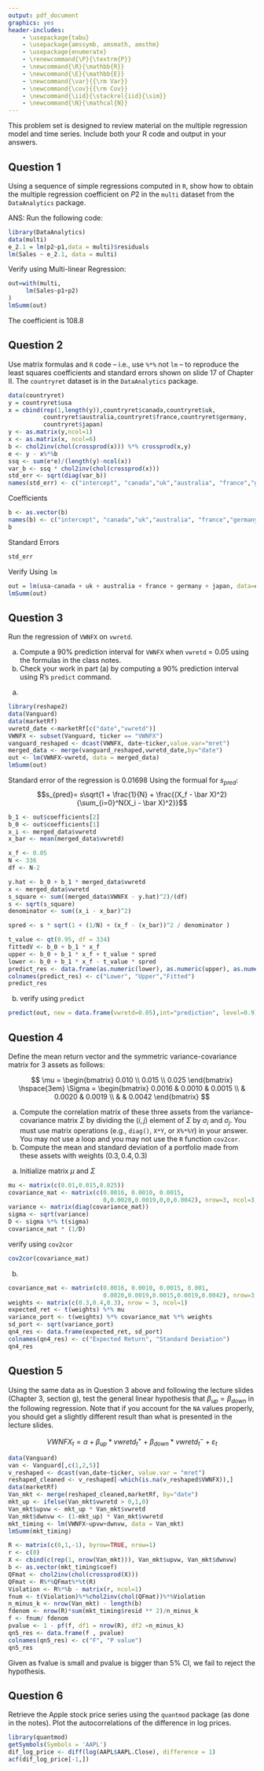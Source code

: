 ```yaml
---
output: pdf_document
graphics: yes
header-includes:
    - \usepackage{tabu}
    - \usepackage{amssymb, amsmath, amsthm}
    - \usepackage{enumerate}
    - \renewcommand{\P}{\textrm{P}}
    - \newcommand{\R}{\mathbb{R}}
    - \newcommand{\E}{\mathbb{E}}
    - \newcommand{\var}{{\rm Var}}
    - \newcommand{\cov}{{\rm Cov}}
    - \newcommand{\iid}{\stackrel{iid}{\sim}}
    - \newcommand{\N}{\mathcal{N}}
---
```

\noindent \begin{tabu} to \textwidth {@{}X[4 l] @{}X[r]}
  \textbf{Problem Set 3} 	       & \\ 
  \textbf{MFE 402: Econometrics} & \\ 
  \textbf{Professor Rossi}		   & \\
  \textbf{Student: Xiahao Wang}	 & \\
  \textbf{ID: 305229864}		   & 
\end{tabu}

This problem set is designed to review material on the multiple regression model and time series. Include both your R code and output in your answers.


## Question 1

Using a sequence of simple regressions computed in `R`, show how to obtain the multiple regression coefficient on $P2$ in the `multi` dataset from the `DataAnalytics` package. 

ANS:
Run the following code:
```r
library(DataAnalytics)
data(multi)
e_2.1 = lm(p2~p1,data = multi)$residuals
lm(Sales ~ e_2.1, data = multi)
```
Verify using Multi-linear Regression:
```r
out=with(multi,
     lm(Sales~p1+p2)
)
lmSumm(out)
```
The coefficient is 108.8

## Question 2

Use matrix formulas and `R` code -- i.e., use `%*%` not `lm` -- to reproduce the least squares coefficients and standard errors shown on slide 17 of Chapter II. The `countryret` dataset is in the `DataAnalytics` package.

```r
data(countryret)
y = countryret$usa
x = cbind(rep(1,length(y)),countryret$canada,countryret$uk,
          countryret$australia,countryret$france,countryret$germany,
          countryret$japan)
y <- as.matrix(y,ncol=1)
x <- as.matrix(x, ncol=6)
b <- chol2inv(chol(crossprod(x))) %*% crossprod(x,y)
e <- y - x%*%b
ssq <- sum(e*e)/(length(y)-ncol(x))
var_b <- ssq * chol2inv(chol(crossprod(x)))
std_err <- sqrt(diag(var_b))
names(std_err) <- c("intercept", "canada","uk","australia", "france","germany","japan")
```
Coefficients
```r
b <- as.vector(b)
names(b) <- c("intercept", "canada","uk","australia", "france","germany","japan")
b
```

Standard Errors
```r
std_err
```

Verify Using `lm`
```r
out = lm(usa~canada + uk + australia + france + germany + japan, data=countryret)
lmSumm(out)
```

## Question 3

Run the regression of `VWNFX` on `vwretd`.

a. Compute a 90\% prediction interval for `VWNFX` when `vwretd` = 0.05 using the formulas in the class notes.
b. Check your work in part (a) by computing a 90\% prediction interval using R's `predict` command.
(a)
```r
library(reshape2)
data(Vanguard)
data(marketRf)
vwretd_date <-marketRf[c("date","vwretd")]
VWNFX <- subset(Vanguard, ticker == "VWNFX")
vanguard_reshaped <- dcast(VWNFX, date~ticker,value.var="mret")
merged_data <- merge(vanguard_reshaped,vwretd_date,by="date")
out <- lm(VWNFX~vwretd, data = merged_data)
lmSumm(out)
```
Standard error of the regression is 0.01698
Using the formual for $s_{pred}$:
$$s_{pred}= s\sqrt{1 + \frac{1}{N} + \frac{(X_f - \bar X)^2}{\sum_{i=0}^N(X_i - \bar X)^2}}$$
```r
b_1 <- out$coefficients[2]
b_0 <- out$coefficients[1]
x_i <- merged_data$vwretd
x_bar <- mean(merged_data$vwretd)

x_f <- 0.05
N <- 336
df <- N-2

y.hat <- b_0 + b_1 * merged_data$vwretd
x <- merged_data$vwretd
s_square <- sum((merged_data$VWNFX - y.hat)^2)/(df)
s <- sqrt(s_square)
denominator <- sum((x_i - x_bar)^2)

spred <- s * sqrt(1 + (1/N) + (x_f - (x_bar))^2 / denominator )

t_value <- qt(0.95, df = 334)
fittedV <- b_0 + b_1 * x_f
upper <- b_0 + b_1 * x_f + t_value * spred
lower <- b_0 + b_1 * x_f - t_value * spred
predict_res <- data.frame(as.numeric(lower), as.numeric(upper), as.numeric(fittedV))
colnames(predict_res) <- c("Lower", "Upper","Fitted")
predict_res
```
(b) verify using `predict`
```r
predict(out, new = data.frame(vwretd=0.05),int="prediction", level=0.9)
```

## Question 4

Define the mean return vector and the symmetric variance-covariance matrix for 3 assets as follows:

$$ \mu = \begin{bmatrix} 0.010 \\ 0.015 \\ 0.025 \end{bmatrix} \hspace{3em} \Sigma = \begin{bmatrix} 0.0016 & 0.0010 & 0.0015 \\  & 0.0020 & 0.0019 \\  &  & 0.0042 \end{bmatrix} $$

a. Compute the correlation matrix of these three assets from the variance-covariance matrix $\Sigma$ by dividing the $(i,j)$ element of $\Sigma$ by $\sigma_i$ and $\sigma_j$. You must use matrix operations (e.g., `diag()`, `X*Y`, or `X%*%Y`) in your answer. You may not use a loop and you may not use the `R` function `cov2cor`. 
b. Compute the mean and standard deviation of a portfolio made from these assets with weights $(0.3, 0.4, 0.3)$

(a) Initialize matrix $\mu$ and $\Sigma$
```r
mu <- matrix(c(0.01,0.015,0.025))
covariance_mat <- matrix(c(0.0016, 0.0010, 0.0015, 
                           0,0.0020,0.0019,0,0,0.0042), nrow=3, ncol=3, byrow=TRUE)
variance <- matrix(diag(covariance_mat))
sigma <- sqrt(variance)
D <- sigma %*% t(sigma)
covariance_mat * (1/D)
```
verify using `cov2cor`
```r
cov2cor(covariance_mat)
```

(b)
```r
covariance_mat <- matrix(c(0.0016, 0.0010, 0.0015, 0.001,
                           0.0020,0.0019,0.0015,0.0019,0.0042), nrow=3, ncol=3, byrow=TRUE)
weights <- matrix(c(0.3,0.4,0.3), nrow = 3, ncol=1)
expected_ret <- t(weights) %*% mu
variance_port <- t(weights) %*% covariance_mat %*% weights
sd_port <- sqrt(variance_port)
qn4_res <- data.frame(expected_ret, sd_port)
colnames(qn4_res) <- c("Expected Return", "Standard Deviation")
qn4_res
```

## Question 5

Using the same data as in Question 3 above and following the lecture slides (Chapter 3, section g), test the general linear hypothesis that $\beta_{up} = \beta_{down}$ in the following regression. Note that if you account for the `NA` values properly, you should get a slightly different result than what is presented in the lecture slides.

$$ VWNFX_t = \alpha + \beta_{up}*vwretd_t^{+} + \beta_{down}*vwretd_t^{-} + \varepsilon_t $$
```r
data(Vanguard)
van <- Vanguard[,c(1,2,5)]
v_reshaped <- dcast(van,date~ticker, value.var = "mret")
reshaped_cleaned <- v_reshaped[-which(is.na(v_reshaped$VWNFX)),]
data(marketRf)
Van_mkt <- merge(reshaped_cleaned,marketRf, by="date")
mkt_up <- ifelse(Van_mkt$vwretd > 0,1,0) 
Van_mkt$upvw <- mkt_up * Van_mkt$vwretd
Van_mkt$dwnvw <- (1-mkt_up) * Van_mkt$vwretd
mkt_timing <- lm(VWNFX~upvw+dwnvw, data = Van_mkt)
lmSumm(mkt_timing)

R <- matrix(c(0,1,-1), byrow=TRUE, nrow=1)
r <- c(0)
X <- cbind(c(rep(1, nrow(Van_mkt))), Van_mkt$upvw, Van_mkt$dwnvw)
b <- as.vector(mkt_timing$coef)
QFmat <- chol2inv(chol(crossprod(X)))
QFmat <- R%*%QFmat%*%t(R)
Violation <- R%*%b - matrix(r, ncol=1)
fnum <- t(Violation)%*%chol2inv(chol(QFmat))%*%Violation
n_minus_k <- nrow(Van_mkt) - length(b)
fdenom <- nrow(R)*sum(mkt_timing$resid ** 2)/n_minus_k
f <- fnum/ fdenom
pvalue <- 1 - pf(f, df1 = nrow(R), df2 =n_minus_k)
qn5_res <- data.frame(f , pvalue)
colnames(qn5_res) <- c("F", "P value")
qn5_res
```
Given as fvalue is small and pvalue is bigger than 5% CI, we fail to reject the hypothesis.

## Question 6

Retrieve the Apple stock price series using the `quantmod` package (as done in the notes). Plot the autocorrelations of the difference in log prices.
```r
library(quantmod)
getSymbols(Symbols = 'AAPL')
dif_log_price <- diff(log(AAPL$AAPL.Close), difference = 1)
acf(dif_log_price[-1,])
```

